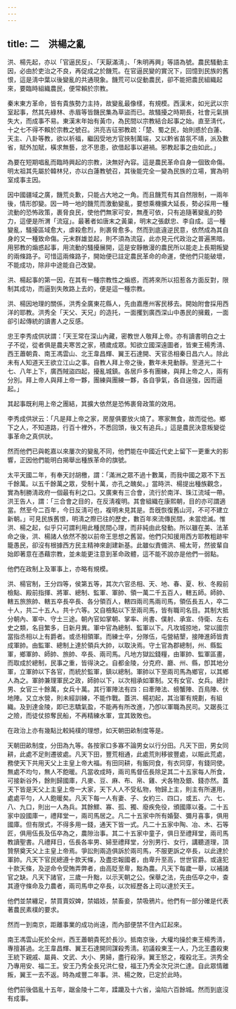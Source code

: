```yaml
---
---
---
```

title: 二　洪楊之亂
---




洪、楊先起，亦以「官逼民反」、「天厭滿淸」、「朱明再興」等語為號。農民騷動主因，必由於吏治之不良，再促成之於饑荒。在官逼民變的實況下，回憶到民族的舊恨，這是淸中葉以後變亂的共通現象。饑荒可以促動農民，卻不能把農民組織起來，要臨時組織農民，便常賴於宗教。

秦末東方革命，皆有貴族勢力主持，故變亂最像樣，有規模。西漢末，如光武以宗室起事，然其先綠林、赤眉等皆饑民集為草盜而已。故騷擾之時期長，社會元氣損失大，而成事不易。東漢末年始有黃巾，為民間以宗教結合起事之始。直至淸代，十之七不得不賴於宗教之號召。洪亮吉征邪教疏：「楚、蜀之民，始則惑於白蓮、天主、八卦等教，欲以祈福，繼因受地方官挾制萬端，又以黔省苗氛不靖，派及數省，賦外加賦，橫求無藝，忿不思患，欲借起事以避禍。邪教起事之由如此。」

為要在短期唱亂而臨時興起的宗教，決無好內容。這是農民革命自身一個致命傷。明太祖其先屬於韓林兒，亦以白蓮教號召，其後能完全一變為民族的立場，實為明室成事主因。

因中國疆域之廣，饑荒炎歉，只能占大地之一角。而且饑荒有其自然限制，一兩年後，情形卽變。因一時一地的饑荒而激動變亂，要想乘機擴大延長，勢必採用一種流動的恐怖政策，裹脅良民，使他們無家可安，無產可依，只有追隨著變亂的勢力，這便是所渭「流寇」。最著者如唐末之黃巢，明末之張獻忠、李自成。這一種變亂，騷擾區域愈大，虐殺愈烈，則裹脅愈多。然而到底違逆民意，依然成為其自身的又一種致命傷。元末群雄並起，則不須為流寇，此亦見元代政治之普遍黑暗。用邪教的煽惑起事，用流動的騷擾展開，這是安靜散漫的農民所以能走上長期叛變的兩條路子。可惜這兩條路子，開始便已註定農民革命的命運，使他們只能破壞，不能成功，除非中途能自己改變。

洪、楊起事的第一因，在其有一種宗教性之煽惑，而將來所以招惹各方面反對，限制其成功，而逼到失敗路上去的，便是這一種宗教。

洪、楊因地理的關係，洪秀全廣東花縣人，先由嘉應州客民移去。開始附會採用西洋的耶教。洪秀全「天父、天兄」的造托，一面攫到廣西深山中愚民的擁戴，一面卻引起傳統的讀書人之反感。

忠王李秀成供狀謂：「天王常在深山內藏，密教世人敬拜上帝。亦有讀書明白之士子不從，從者俱是農夫寒苦之家，積歲成眾。知欲立國深遠圖者，皆東王楊秀淸、西王蕭朝貴、南王馮雲山、北王韋昌輝、翼王石達開、天官丞相秦日昌六人。除此未有人知道天王欲立江山之事。自教人拜上帝之後，數年未見動靜。至道光二十七、八年上下，廣西賊盜四起，擾亂城鎮。各居戶多有團練，與拜上帝之人，兩有分別。拜上帝人與拜上帝一夥，團練與團練一夥，各自爭氣，各自逞強，因而逼起。」

其起事既利用上帝之團結，其擴大依然是恐怖裹脅政策的效用。

李秀成供狀云：「凡是拜上帝之家，房屋俱要放火燒了。寒家無食，故而從他。鄉下之人，不知道路，行百十裡外，不悉回頭，後又有追兵。」這是農民決意叛變從事革命之真供狀。

然而他們已與乾嘉以來屢次的變亂不同，他們能在中國近代史上留下一更重大的影響，正因他們能明白揭舉出種族革命的旗號。

太平天國二年，有奉天討胡檄，謂：「滿洲之眾不過十數萬，而我中國之眾不下五千餘萬。以五千餘萬之眾，受制十萬，亦孔之醜矣。」當時洪、楊提出種族觀念，實為制勝淸政府一個最有利之口。又廣東有三合會，流行於南洋、珠江流域一帶。洪王告人，謂：「三合會之目的，在反淸複明。其會組織在康熙朝，目的亦可謂適當。然至今二百年，今日反淸可也，複明未見其是。吾旣恢復舊山河，不可不建立新朝。」可見民族舊恨，明淸之際已往的歷史，數百年來流傳民間，未當熄滅。惟洪、楊之起，似乎只可謂利用此種民間心理，而非純由此發動。所以雖在美、法革命之後，洪、楊諸人依然不脫以前帝王思想之舊習。他們只知援用西方耶教粗跡牢籠愚民，卻沒有根據西方民主精神來創建新基。此雖似責備洪、楊太苛，然彼輩自始即著意在憑藉宗教，並未能更注意到革命政體，這不能不說亦是他們一弱點。

他們在政制上及軍事上，亦略有規模。

洪、楊官制，王分四等，侯第五等，其次六官丞相、天、地、春、夏、秋、冬殿前檢點、殿前指揮、將軍、總制、監軍、軍帥、領一萬二千五百人，轄五師。師帥、轄五旅旅帥、轄五卒長卒長、各分領百人，轄四兩司馬兩司馬，領伍長五人，卒二十人，共二十五人。共十六等。又自檢點以下至兩司馬，皆有職司名目。其制大抵分朝內、軍中、守土三途。朝內官如掌朝、掌率、尚書、僕射、承宣、侍衛、左右史之類，名目繁多，日新月異。軍中官為總制、監軍以下。凡攻城掠地，常以國宗當指丞相以上有爵者。或丞相領軍。而練士卒，分隊伍，屯營結墾，接陣進師皆責成軍帥。由監軍、總制上達於領兵大帥，以取決焉。守土官為郡總制，州、縣監軍，鄉軍帥、師帥、旅帥、卒長、兩司馬。凡地方獄訟錢糧，由軍帥、監軍區畫，而取成於總制，民事之重，皆得決之。自都金陵，分克府、廳、州、縣，卽其地分軍，立軍帥以下各官，而統於監軍，鎮以總制。軍帥以下至兩司馬為鄉官，以其鄉人為之。軍帥兼理軍民之政，師帥以下，以次相承如軍制。又有女官、女兵。總計男、女官三十餘萬，女兵十萬。其行軍陣法有四：曰牽陣法、螃蟹陣、百鳥陣、伏地陣。又立水營，則未經訓練，不能作戰。蓋洪、楊初起，其治軍有規劃，有組織。及到達金陵，即已志驕氣盈，不能再有所改進，乃卽以軍職為民司。又踞長江之險，而徒仗掠奪民船，不再精練水軍，宜其致敗也。

在政治上亦有幾點比較純樸的理想，如天朝田畝制度等是。

天朝田畝制度，分田為九等。各按家口多寡不論男女以行分田。凡天下田，男女同耕，此處不足則遷彼處。凡天下田，豐荒相通，此處荒則移彼豐處，以賑此荒處，務使天下共用天父上主皇上帝大福。有田同耕，有飯同食，有衣同穿，有錢同使。無處不均勻，無人不飽暖。凡當收成時，兩司馬督伍長除足其二十五家每人所食，可接新谷外，餘則歸國庫，凡麥、豆、麻、布、帛、雞、犬各物及銀、錢亦然。蓋天下皆是天父上主皇上帝一大家，天下人人不受私物，物歸上主，則主有所運用，處處平勻，人人飽暖矣。凡天下每一人有妻、子、女約三、四口，或五、六、七、八、九口，則出一人為兵。其餘鰥、寡、孤、獨、廢疾免役，頒國庫以養。二十五家中設國庫一，禮拜堂一，兩司馬居之。凡二十五家中所有婚娶、彌月喜事，俱用國庫。但有限式，不得多用一錢，通天下皆一式。凡二十五家中陶、冶、木、石等匠，俱用伍長及伍卒為之，農隙治事。其二十五家中童子，俱日至禮拜堂，兩司馬教讀聖書。凡禮拜日，伍長各率男、婦至禮拜堂，分別男行、女行，講聽道理，頂贊祭奠天父上主皇上帝焉。爭訟則兩造俱訴於兩司馬，不服更訴之卒長，以此達於軍帥。凡天下官民總遵十款天條，及盡忠報國者，由卑升至高，世世官爵。或違犯十款天條，及逆命令受賄弄弊者，由高貶至卑，黜為農。凡天下每歲一舉，以補諸官之缺。凡天下諸官，三歲一升黜，以示天朝之公。保舉之法，先由伍卒之中，查其遵守條命及力農者，兩司馬申之卒長，以次經歷各上司以達於天王。

他們並禁纏足，禁買賣奴婢，禁娼妓，禁畜妾，禁吸鴉片。他們有一部分確是代表著農民素樸的要求。

然而一到南京，距離事業的成功尚遠，而內部便禁不住內訌起來。

南王馮雲山死於全州，西王蕭朝貴死於長沙。抵南京後，大權均操於東王楊秀淸，專擅甚過。北王韋昌輝、翼王石達開同謀殺秀淸。初議殺東王一人，乃北王盡殺東王統下親戚、屬員、文武、大小、男婦，盡行殺淨。翼王怒之，複殺北王。洪秀全乃專用安、福二王。安王乃秀全長兄洪仁發，福王乃秀全次兄洪仁達。自此眾情離叛，翼王一去不返。時為咸豐二年事。洪、楊之敗，已定於此時。

他們前後倡亂十五年，踞金陵十二年，蹂躪及十六省，淪陷六百餘城。然而到底沒有成事。
